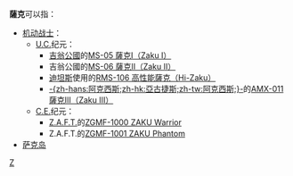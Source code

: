 {{noteTA|G1=GundamUC}}
'''薩克'''可以指：
*[[机动战士|机动战士]]：
**[[U.C.|U.C.]]纪元：
***[[吉恩|吉翁公國]]的[[MS-05系列机动战士|MS-05 薩克I（Zaku I）]]
***吉翁公國的[[MS-06系列机动战士|MS-06 薩克II（Zaku II）]]
***[[迪坦斯|迪坦斯]]使用的[[RMS-106_高性能薩克（Hi-Zaku）|RMS-106 高性能薩克（Hi-Zaku）]]
***[[阿克西斯|-{zh-hans:阿克西斯;zh-hk:亞古捷斯;zh-tw:阿克西斯;}-]]的[[AMX-011系列机动战士|AMX-011 薩克III（Zaku III）]]
**[[C.E.|C.E.]]纪元：
***[[Z.A.F.T.|Z.A.F.T.]]的[[Zaku_(Cosmic_Era)|ZGMF-1000 ZAKU Warrior]]
***Z.A.F.T.的[[Zaku_(Cosmic_Era)|ZGMF-1001 ZAKU Phantom]]
*[[萨克岛|萨克岛]]

{{disambig|Cat=二字作品消歧義}}

[[Category:二字作品消歧義|Z]]